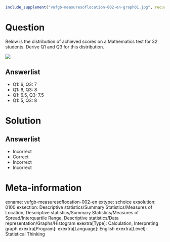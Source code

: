 ```r
include_supplement("vufgb-measuresoflocation-002-en-graph01.jpg", recursive = TRUE)
```

Question
========
  
Below is the distribution of achieved scores on a Mathematics test for 32 
students. Derive Q1 and Q3 for this distribution.

![](vufgb-measuresoflocation-002-en-graph01.jpg)

Answerlist
----------
* Q1: 6, Q3: 7
* Q1: 6, Q3: 8
* Q1: 6.5, Q3: 7.5
* Q1: 5, Q3: 8


Solution
========
  
Answerlist
----------
* Incorrect
* Correct
* Incorrect
* Incorrect


Meta-information
================
  
exname: vufgb-measuresoflocation-002-en
extype: schoice
exsolution: 0100
exsection: Descriptive statistics/Summary Statistics/Measures of Location, Descriptive statistics/Summary Statistics/Measures of Spread/Interquartile Range, Descriptive statistics/Data representation/Graphs/Histogram
exextra[Type]: Calculation, Interpreting graph
exextra[Program]: 
exextra[Language]: English
exextra[Level]: Statistical Thinking
